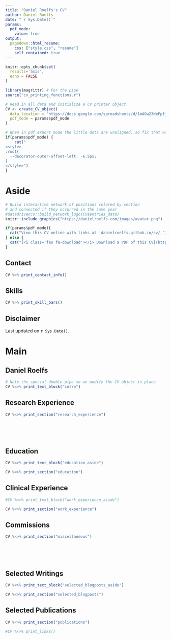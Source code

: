 ```yaml
---
title: "Daniel Roelfs's CV"
author: Daniel Roelfs
date: "`r Sys.Date()`"
params:
  pdf_mode:
    value: true
output:
  pagedown::html_resume:
    css: ["style.css", "resume"]
    self_contained: true
---
```


```r
knitr::opts_chunk$set(
  results='asis', 
  echo = FALSE
)

library(magrittr) # For the pipe
source("cv_printing_functions.r")

# Read in all data and initialize a CV printer object
CV <- create_CV_object(
  data_location = "https://docs.google.com/spreadsheets/d/1mAOw23NeFpfj_O5WMUpbR8wXdShQkwp4rzESFMhdXw8",  
  pdf_mode = params$pdf_mode
)

```


```r
# When in pdf export mode the little dots are unaligned, so fix that with some conditional CSS.
if(params$pdf_mode) {
    cat("
<style>
:root{
  --decorator-outer-offset-left: -6.5px;
}
</style>")
}
```


Aside
================================================================================

```r
# Build interactive network of positions colored by section
# and connected if they occurred in the same year
#datadrivencv::build_network_logo(CV$entries_data)
knitr::include_graphics("https://danielroelfs.com/images/avatar.png")
```


```r
if(params$pdf_mode){
  cat("View this CV online with links at _danielroelfs.github.io/cv/_")
} else {
  cat("[<i class='fas fa-download'></i> Download a PDF of this CV](https://github.com/danielroelfs/cv/raw/main/roelfs_cv.pdf)")
}
```

Contact {#contact}
--------------------------------------------------------------------------------

```r
CV %>% print_contact_info()
```



Skills {#skills}
--------------------------------------------------------------------------------

```r
CV %>% print_skill_bars()
```


Disclaimer {#disclaimer}
--------------------------------------------------------------------------------

Last updated on `r Sys.Date()`.



Main
================================================================================

Daniel Roelfs {#title}
--------------------------------------------------------------------------------

```r
# Note the special double pipe so we modify the CV object in place
CV %<>% print_text_block("intro") 
```


Research Experience {data-icon=laptop}
--------------------------------------------------------------------------------

```r
CV %<>% print_section("research_experience")
```

<br>
<br>
<br>

Education {data-icon=graduation-cap data-concise=true}
--------------------------------------------------------------------------------

::: aside
```r
CV %<>% print_text_block("education_aside")
```
:::

```r
CV %<>% print_section("education")
```


Clinical Experience {data-icon=suitcase}
--------------------------------------------------------------------------------

::: aside
```r
#CV %<>% print_text_block("work_experience_aside")
```
:::

```r
CV %<>% print_section("work_experience")
```


Commissions {data-icon=chalkboard-teacher}
--------------------------------------------------------------------------------

```r
CV %<>% print_section("miscellaneous")
```

<br>
<br>
<br>

Selected Writings  {data-icon=newspaper}
--------------------------------------------------------------------------------

::: aside
```r
CV %<>% print_text_block("selected_blogposts_aside")
```
:::

```r
CV %<>% print_section("selected_blogposts")
```


Selected Publications {data-icon=book}
--------------------------------------------------------------------------------

```r
CV %<>% print_section("publications")
```


```r
#CV %<>% print_links()
```


